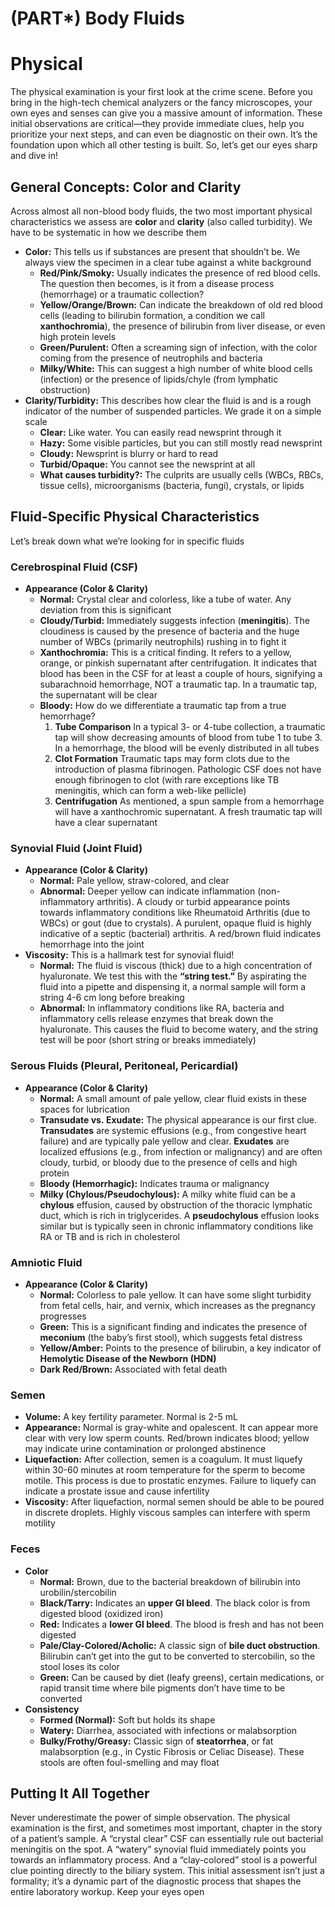 # (PART\*) Body Fluids {-}

# Physical {-}

The physical examination is your first look at the crime scene. Before you bring in the high-tech chemical analyzers or the fancy microscopes, your own eyes and senses can give you a massive amount of information. These initial observations are critical—they provide immediate clues, help you prioritize your next steps, and can even be diagnostic on their own. It's the foundation upon which all other testing is built. So, let's get our eyes sharp and dive in!

## **General Concepts: Color and Clarity** {-}

Across almost all non-blood body fluids, the two most important physical characteristics we assess are **color** and **clarity** (also called turbidity). We have to be systematic in how we describe them

*   **Color:** This tells us if substances are present that shouldn't be. We always view the specimen in a clear tube against a white background
    *   **Red/Pink/Smoky:** Usually indicates the presence of red blood cells. The question then becomes, is it from a disease process (hemorrhage) or a traumatic collection?
    *   **Yellow/Orange/Brown:** Can indicate the breakdown of old red blood cells (leading to bilirubin formation, a condition we call **xanthochromia**), the presence of bilirubin from liver disease, or even high protein levels
    *   **Green/Purulent:** Often a screaming sign of infection, with the color coming from the presence of neutrophils and bacteria
    *   **Milky/White:** This can suggest a high number of white blood cells (infection) or the presence of lipids/chyle (from lymphatic obstruction)
*   **Clarity/Turbidity:** This describes how clear the fluid is and is a rough indicator of the number of suspended particles. We grade it on a simple scale
    *   **Clear:** Like water. You can easily read newsprint through it
    *   **Hazy:** Some visible particles, but you can still mostly read newsprint
    *   **Cloudy:** Newsprint is blurry or hard to read
    *   **Turbid/Opaque:** You cannot see the newsprint at all
    *   **What causes turbidity?:** The culprits are usually cells (WBCs, RBCs, tissue cells), microorganisms (bacteria, fungi), crystals, or lipids

## **Fluid-Specific Physical Characteristics** {-}

Let's break down what we're looking for in specific fluids

### **Cerebrospinal Fluid (CSF)** {-}

*   **Appearance (Color & Clarity)**
    *   **Normal:** Crystal clear and colorless, like a tube of water. Any deviation from this is significant
    *   **Cloudy/Turbid:** Immediately suggests infection (**meningitis**). The cloudiness is caused by the presence of bacteria and the huge number of WBCs (primarily neutrophils) rushing in to fight it
    *   **Xanthochromia:** This is a critical finding. It refers to a yellow, orange, or pinkish supernatant after centrifugation. It indicates that blood has been in the CSF for at least a couple of hours, signifying a subarachnoid hemorrhage, NOT a traumatic tap. In a traumatic tap, the supernatant will be clear
    *   **Bloody:** How do we differentiate a traumatic tap from a true hemorrhage?
        1.  **Tube Comparison** In a typical 3- or 4-tube collection, a traumatic tap will show decreasing amounts of blood from tube 1 to tube 3. In a hemorrhage, the blood will be evenly distributed in all tubes
        2.  **Clot Formation** Traumatic taps may form clots due to the introduction of plasma fibrinogen. Pathologic CSF does not have enough fibrinogen to clot (with rare exceptions like TB meningitis, which can form a web-like pellicle)
        3.  **Centrifugation** As mentioned, a spun sample from a hemorrhage will have a xanthochromic supernatant. A fresh traumatic tap will have a clear supernatant

### **Synovial Fluid (Joint Fluid)** {-}

*   **Appearance (Color & Clarity)**
    *   **Normal:** Pale yellow, straw-colored, and clear
    *   **Abnormal:** Deeper yellow can indicate inflammation (non-inflammatory arthritis). A cloudy or turbid appearance points towards inflammatory conditions like Rheumatoid Arthritis (due to WBCs) or gout (due to crystals). A purulent, opaque fluid is highly indicative of a septic (bacterial) arthritis. A red/brown fluid indicates hemorrhage into the joint
*   **Viscosity:** This is a hallmark test for synovial fluid!
    *   **Normal:** The fluid is viscous (thick) due to a high concentration of hyaluronate. We test this with the **"string test."** By aspirating the fluid into a pipette and dispensing it, a normal sample will form a string 4-6 cm long before breaking
    *   **Abnormal:** In inflammatory conditions like RA, bacteria and inflammatory cells release enzymes that break down the hyaluronate. This causes the fluid to become watery, and the string test will be poor (short string or breaks immediately)

### **Serous Fluids (Pleural, Peritoneal, Pericardial)** {-}

*   **Appearance (Color & Clarity)**
    *   **Normal:** A small amount of pale yellow, clear fluid exists in these spaces for lubrication
    *   **Transudate vs. Exudate:** The physical appearance is our first clue. **Transudates** are systemic effusions (e.g., from congestive heart failure) and are typically pale yellow and clear. **Exudates** are localized effusions (e.g., from infection or malignancy) and are often cloudy, turbid, or bloody due to the presence of cells and high protein
    *   **Bloody (Hemorrhagic):** Indicates trauma or malignancy
    *   **Milky (Chylous/Pseudochylous):** A milky white fluid can be a **chylous** effusion, caused by obstruction of the thoracic lymphatic duct, which is rich in triglycerides. A **pseudochylous** effusion looks similar but is typically seen in chronic inflammatory conditions like RA or TB and is rich in cholesterol

### **Amniotic Fluid** {-}

*   **Appearance (Color & Clarity)**
    *   **Normal:** Colorless to pale yellow. It can have some slight turbidity from fetal cells, hair, and vernix, which increases as the pregnancy progresses
    *   **Green:** This is a significant finding and indicates the presence of **meconium** (the baby's first stool), which suggests fetal distress
    *   **Yellow/Amber:** Points to the presence of bilirubin, a key indicator of **Hemolytic Disease of the Newborn (HDN)**
    *   **Dark Red/Brown:** Associated with fetal death

### **Semen** {-}

*   **Volume:** A key fertility parameter. Normal is 2-5 mL
*   **Appearance:** Normal is gray-white and opalescent. It can appear more clear with very low sperm counts. Red/brown indicates blood; yellow may indicate urine contamination or prolonged abstinence
*   **Liquefaction:** After collection, semen is a coagulum. It must liquefy within 30-60 minutes at room temperature for the sperm to become motile. This process is due to prostatic enzymes. Failure to liquefy can indicate a prostate issue and cause infertility
*   **Viscosity:** After liquefaction, normal semen should be able to be poured in discrete droplets. Highly viscous samples can interfere with sperm motility

### **Feces** {-}

*   **Color**
    *   **Normal:** Brown, due to the bacterial breakdown of bilirubin into urobilin/stercobilin
    *   **Black/Tarry:** Indicates an **upper GI bleed**. The black color is from digested blood (oxidized iron)
    *   **Red:** Indicates a **lower GI bleed**. The blood is fresh and has not been digested
    *   **Pale/Clay-Colored/Acholic:** A classic sign of **bile duct obstruction**. Bilirubin can't get into the gut to be converted to stercobilin, so the stool loses its color
    *   **Green:** Can be caused by diet (leafy greens), certain medications, or rapid transit time where bile pigments don't have time to be converted
*   **Consistency**
    *   **Formed (Normal):** Soft but holds its shape
    *   **Watery:** Diarrhea, associated with infections or malabsorption
    *   **Bulky/Frothy/Greasy:** Classic sign of **steatorrhea**, or fat malabsorption (e.g., in Cystic Fibrosis or Celiac Disease). These stools are often foul-smelling and may float

## **Putting It All Together** {-}

Never underestimate the power of simple observation. The physical examination is the first, and sometimes most important, chapter in the story of a patient's sample. A "crystal clear" CSF can essentially rule out bacterial meningitis on the spot. A "watery" synovial fluid immediately points you towards an inflammatory process. And a "clay-colored" stool is a powerful clue pointing directly to the biliary system. This initial assessment isn't just a formality; it's a dynamic part of the diagnostic process that shapes the entire laboratory workup. Keep your eyes open
